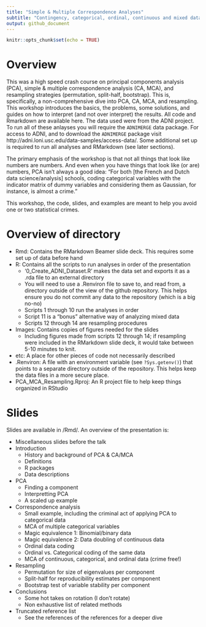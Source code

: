 ```yaml
---
title: "Simple & Multiple Correspondence Analyses"
subtitle: "Contingency, categorical, ordinal, continuous and mixed data"
output: github_document
---
```


```r
knitr::opts_chunk$set(echo = TRUE)
```

# Overview 

This was a high speed crash course on principal components analysis (PCA), simple & multiple correspondence analysis (CA, MCA), and resampling strategies (permutation, split-half, bootstrap). This is, specifically, a non-comprehensive dive into PCA, CA, MCA, and resampling. This workshop introduces the basics, the problems, some solutions, and guides on how to interpret (and not over interpret) the results. All code and Rmarkdown are available here. The data used were from the ADNI project. To run all of these anlayses you will require the `ADNIMERGE` data package. For access to ADNI, and to download the `ADNIMERGE` package visit http://adni.loni.usc.edu/data-samples/access-data/. Some additional set up is required to run all analyses and RMarkdown (see later sections).


The primary emphasis of the workshop is that not all things that look like numbers are numbers. And even when you have things that look like (or are) numbers, PCA isn't always a good idea: "For both [the French and Dutch data science/analysis] schools, coding categorical variables with the indicator matrix of dummy variables and considering them as Gaussian, for instance, is almost a crime."


This workshop, the code, slides, and examples are meant to help you avoid one or two statistical crimes. 

# Overview of directory

* Rmd: Contains the RMarkdown Beamer slide deck. This requires some set up of data before hand
* R: Contains all the scripts to run analyses in order of the presentation
  + '0_Create_ADNI_Dataset.R' makes the data set and exports it as a .rda file to an external directory
  + You will need to use a .Renviron file to save to, and read from, a directory outside of the view of the github repository. This helps ensure you do not commit any data to the repository (which is a big no-no)
  + Scripts 1 through 10 run the analyses in order
  + Script 11 is a "bonus" alternative way of analyzing mixed data
  + Scripts 12 through 14 are resampling procedures
* Images: Contains copies of figures needed for the slides
  + Including figures made from scripts 12 through 14; if resampling were included in the RMarkdown slide deck, it would take between 5-10 minutes to knit. 
* etc: A place for other pieces of code not necessarily described
* .Renviron: A file with an environment variable (see `?Sys.getenv()`) that points to a separate directory outside of the repository. This helps keep the data files in a more secure place. 
* PCA_MCA_Resampling.Rproj: An R project file to help keep things organized in RStudio


# Slides

Slides are available in /Rmd/. An overview of the presentation is:

* Miscellaneous slides before the talk
* Introduction
  + History and background of PCA & CA/MCA
  + Definitions
  + R packages
  + Data descriptions
* PCA
  + Finding a component
  + Interpretting PCA
  + A scaled up example
* Correspondence analysis
  + Small example, including the criminal act of applying PCA to categorical data
  + MCA of multiple categorical variables
  + Magic equivalence 1: Binomial/binary data
  + Magic equivalence 2: Data doubling of continuous data
  + Ordinal data coding
  + Ordinal vs. Categorical coding of the same data
  + MCA of continuous, categorical, and ordinal data (crime free!)
* Resampling
  + Permutation for size of eigenvalues per component
  + Split-half for reproducibility estimates per component
  + Bootstrap test of variable stability per component
* Conclusions
  + Some hot takes on rotation (I don't rotate)
  + Non exhaustive list of related methods
* Truncated reference list
  + See the references of the references for a deeper dive